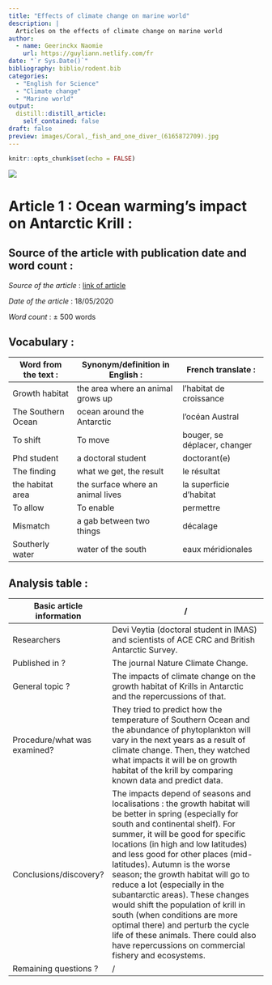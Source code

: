 ```yaml
---
title: "Effects of climate change on marine world"
description: |
  Articles on the effects of climate change on marine world
author:
  - name: Geerinckx Naomie
    url: https://guyliann.netlify.com/fr
date: "`r Sys.Date()`"
bibliography: biblio/rodent.bib
categories:
  - "English for Science"
  - "Climate change"
  - "Marine world"
output:
  distill::distill_article:
    self_contained: false
draft: false
preview: images/Coral,_fish_and_one_diver_(6165872709).jpg
---
```


```r
knitr::opts_chunk$set(echo = FALSE)
```

![](images/Coral,_fish_and_one_diver_(6165872709).jpg) 


# Article 1 : Ocean warming's impact on Antarctic Krill :

## Source of the article with publication date and word count : 

*Source of the article* : [link of article](https://www.sciencedaily.com/releases/2020/05/200518145013.htm)

*Date of the article* : 18/05/2020

*Word count* : ± 500 words 

## Vocabulary : 

| Word from the text :  | Synonym/definition in English :     | French translate :           |
| --------------------- | ----------------------------------- | ---------------------------- |
| Growth habitat        | the area where  an animal grows up  | l'habitat de croissance      |
| The Southern Ocean    | ocean  around the Antarctic         | l'océan Austral              |
| To shift              | To move                             | bouger, se déplacer, changer |
| Phd student           | a doctoral student                  | doctorant(e)                 |
| The finding           | what we get, the result             | le résultat                  |
| the habitat area      | the surface where an animal lives   | la superficie d'habitat      |
| To allow              | To enable                           | permettre                    |
| Mismatch              | a gab between two things            | décalage                     |
| Southerly water       | water of the south                  | eaux méridionales            |

## Analysis table :

| Basic article information 	| / 	|
|------------------------------	|-------------------------------------------------------------------------------------------------------------------------------------------------------------------------------------------------------------------------------------------------------------------------------------------------------------------------------------------------------------------------------------------------------------------------------------------------------------------------------------------------------------------------------------------------------------------------------------------------------------------------------	|
| Researchers 	| Devi Veytia (doctoral student in IMAS) and scientists of ACE CRC and British Antarctic Survey.            	|
| Published in ? 	| The journal Nature Climate Change. 	|
| General topic ? 	| The impacts of climate change on the growth habitat of Krills in Antarctic and the repercussions of that. 	|
| Procedure/what was examined? 	| They tried to predict how the temperature of Southern Ocean and the abundance of phytoplankton will vary in the next years as a result of climate change. Then, they watched what impacts it will be on growth habitat of the krill by comparing known data and predict data.   |
| Conclusions/discovery? 	| The impacts depend of seasons and localisations : the growth habitat will be better in spring (especially for south and continental shelf). For summer, it will be good for specific locations (in high and low latitudes) and less good for other places (mid-latitudes). Autumn is the worse season; the growth habitat will go to reduce a lot (especially in the subantarctic areas). These changes would shift the population of krill in south (when conditions are more optimal there) and perturb the cycle life of these animals. There could also have repercussions on commercial fishery and ecosystems. |
| Remaining questions ? 	| / 	|






